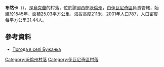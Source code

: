 {{coord|50|45|12|N|24|7|7|E|scale:30000|display=title}}

'''布然卡'''（{{lang-uk|Бужанка}}），是[[烏克蘭|烏克蘭]]的村落，位於該國西部[[沃倫州|沃倫州]]，由[[伊瓦尼奇區|伊瓦尼奇區]]負責管轄，始建於1545年，面積25.03平方公里，海拔高度211米，2001年人口787，人口密度每平方公里31.44人。

==參考資料==
* [http://weather.in.ua/ua/volynskaja/2231 Погода в селі Бужанка] {{Wayback|url=http://weather.in.ua/ua/volynskaja/2231 |date=20111219101354 }}

[[Category:沃倫州村落|Category:沃倫州村落]]
[[Category:伊瓦尼奇區村落|Category:伊瓦尼奇區村落]]


{{Volyn-geo-stub}}